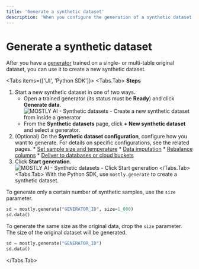 ```yaml
---
title: 'Generate a synthetic dataset'
description: 'When you configure the generation of a synthetic dataset, you can select to deliver the generated synthetic data to a database or cloud storage bucket.'
---
```



# Generate a synthetic dataset

After you have a [generator](/generators) trained on a single- or multi-table original dataset, you can use it to create a new synthetic dataset.

<Tabs items={['UI', 'Python SDK']}>
<Tabs.Tab>
**Steps**

1. Start a new synthetic dataset in one of two ways.
    * Open a trained generator (its status must be **Ready**) and click **Generate data**.
        <Image 
            src="/docs/docimages/synthetic-datasets/create/01-from-generator-click-generate.webp" 
            alt="MOSTLY AI - Synthetic datasets - Create a new synthetic dataset from inside a generator" 
            width={800} 
            height={150}
        />
    * From the **Synthetic datasets** page, click **+ New synthetic dataset** and select a generator.
2. (Optional) On the **Synthetic dataset configuration**, configure how you want to generate.
    For details on specific configurations, see the related pages.
        * [Set sample size and temperature](set-size-temp)
        * [Data imputation](data-imputation)
        * [Rebalance columns](rebalance-columns)
        * [Deliver to databases or cloud buckets](deliver)
3. Click **Start generation**.
    <Image 
            src="/docs/docimages/synthetic-datasets/create/02-click-start-generation.webp" 
            alt="MOSTLY AI - Synthetic datasets - Click Start generation" 
            width={800} 
            height={150}
        />
</Tabs.Tab>
<Tabs.Tab>
With the Python SDK, use `mostly.generate` to create a synthetic dataset.

To generate only a certain number of synthetic samples, use the `size` parameter.

```python copy filename="python"
sd = mostly.generate("GENERATOR_ID", size=1_000)
sd.data()
```

To generate the same size as the original data, drop the `size` parameter. The size of the original dataset will be generated.
```python copy filename="python"
sd = mostly.generate("GENERATOR_ID")
sd.data()
```
</Tabs.Tab>
</Tabs>